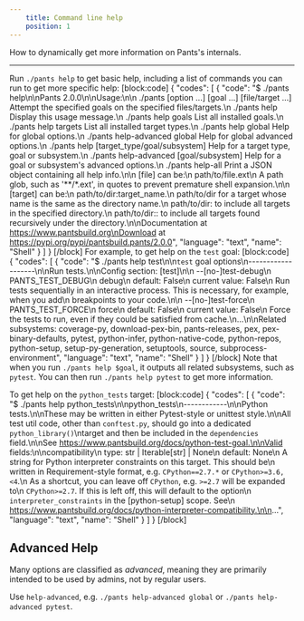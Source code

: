 ```yaml
---
    title: Command line help
    position: 1
---
```


How to dynamically get more information on Pants's internals.

---

Run `./pants help` to get basic help, including a list of commands you can run to get more specific help:
[block:code]
{
  "codes": [
    {
      "code": "$ ./pants help\n\nPants 2.0.0\n\nUsage:\n\n  ./pants [option ...] [goal ...] [file/target ...]   Attempt the specified goals on the specified files/targets.\n  ./pants help                                        Display this usage message.\n  ./pants help goals                                  List all installed goals.\n  ./pants help targets                                List all installed target types.\n  ./pants help global                                 Help for global options.\n  ./pants help-advanced global                        Help for global advanced options.\n  ./pants help [target_type/goal/subsystem]            Help for a target type, goal or subsystem.\n  ./pants help-advanced [goal/subsystem]              Help for a goal or subsystem's advanced options.\n  ./pants help-all                                    Print a JSON object containing all help info.\n\n  [file] can be:\n     path/to/file.ext\n     A path glob, such as '**/*.ext', in quotes to prevent premature shell expansion.\n\n  [target] can be:\n    path/to/dir:target_name.\n    path/to/dir for a target whose name is the same as the directory name.\n    path/to/dir:  to include all targets in the specified directory.\n    path/to/dir:: to include all targets found recursively under the directory.\n\nDocumentation at https://www.pantsbuild.org\nDownload at https://pypi.org/pypi/pantsbuild.pants/2.0.0",
      "language": "text",
      "name": "Shell"
    }
  ]
}
[/block]
For example, to get help on the `test` goal:
[block:code]
{
  "codes": [
    {
      "code": "$ ./pants help test\n\n`test` goal options\n-------------------\n\nRun tests.\n\nConfig section: [test]\n\n  --[no-]test-debug\n  PANTS_TEST_DEBUG\n  debug\n      default: False\n      current value: False\n      Run tests sequentially in an interactive process. This is necessary, for example, when you add\n      breakpoints to your code.\n\n  --[no-]test-force\n  PANTS_TEST_FORCE\n  force\n      default: False\n      current value: False\n      Force the tests to run, even if they could be satisfied from cache.\n...\n\nRelated subsystems: coverage-py, download-pex-bin, pants-releases, pex, pex-binary-defaults, pytest, python-infer, python-native-code, python-repos, python-setup, setup-py-generation, setuptools, source, subprocess-environment",
      "language": "text",
      "name": "Shell"
    }
  ]
}
[/block]
Note that when you run `./pants help $goal`, it outputs all related subsystems, such as `pytest`. You can then run `./pants help pytest` to get more information.

To get help on the `python_tests` target:
[block:code]
{
  "codes": [
    {
      "code": "$ ./pants help python_tests\n\npython_tests\n------------\n\nPython tests.\n\nThese may be written in either Pytest-style or unittest style.\n\nAll test util code, other than `conftest.py`, should go into a dedicated `python_library()`\ntarget and then be included in the `dependencies` field.\n\nSee https://www.pantsbuild.org/docs/python-test-goal.\n\nValid fields:\n\ncompatibility\n    type: str | Iterable[str] | None\n    default: None\n    A string for Python interpreter constraints on this target. This should be\n    written in Requirement-style format, e.g. `CPython==2.7.*` or `CPython>=3.6,<4`.\n    As a shortcut, you can leave off `CPython`, e.g. `>=2.7` will be expanded to\n    `CPython>=2.7`. If this is left off, this will default to the option\n    `interpreter_constraints` in the [python-setup] scope. See\n    https://www.pantsbuild.org/docs/python-interpreter-compatibility.\n\n...",
      "language": "text",
      "name": "Shell"
    }
  ]
}
[/block]
## Advanced Help

Many options are classified as _advanced_, meaning they are primarily intended to be used by admins, not by regular users.  

Use `help-advanced`, e.g. `./pants help-advanced global` or `./pants help-advanced pytest`.
